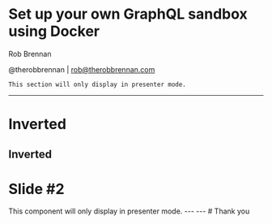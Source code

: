 
# Set up your own GraphQL sandbox using Docker
Rob Brennan

@therobbrennan | [rob@therobbrennan.com](mailto:rob@therobbrennan.com)

```notes
This section will only display in presenter mode.
```
---
# Inverted


Inverted
---
# Slide #2
<Notes>
  This component will only display in presenter mode.
</Notes>
---
<CodeSurfer
  code={require("raw-loader!./snippets/1.snippet")} 
  title="Example"
  showNumbers
  notes="One idea..."
  steps={[
    {lines: [1], notes: "Initial constant"},
    {lines: [3,4,5], notes: "Generate a delay"},
    {tokens: { 3: [1] }, notes: "Tokens" }, // export
    {tokens: { 3: [3,9,10] }, notes: "Tokens" },  // const
    {lines: [15], notes: "Are we set?"},
    {lines: [46], notes: "Let's go!"},
  ]}
/>
---
# Thank you